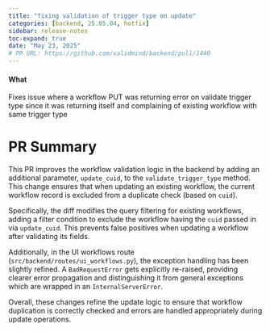 ```yaml
---
title: "fixing validation of trigger type on update"
categories: [backend, 25.05.04, hotfix]
sidebar: release-notes
toc-expand: true
date: "May 23, 2025"
# PR URL: https://github.com/validmind/backend/pull/1440
---
```

#### What
Fixes issue where a workflow PUT was returning error on validate trigger type since it was returning itself and complaining of existing workflow with same trigger type

# PR Summary

This PR improves the workflow validation logic in the backend by adding an additional parameter, `update_cuid`, to the `validate_trigger_type` method. This change ensures that when updating an existing workflow, the current workflow record is excluded from a duplicate check (based on `cuid`).

Specifically, the diff modifies the query filtering for existing workflows, adding a filter condition to exclude the workflow having the `cuid` passed in via `update_cuid`. This prevents false positives when updating a workflow after validating its fields.

Additionally, in the UI workflows route (`src/backend/routes/ui_workflows.py`), the exception handling has been slightly refined. A `BadRequestError` gets explicitly re-raised, providing clearer error propagation and distinguishing it from general exceptions which are wrapped in an `InternalServerError`.

Overall, these changes refine the update logic to ensure that workflow duplication is correctly checked and errors are handled appropriately during update operations.